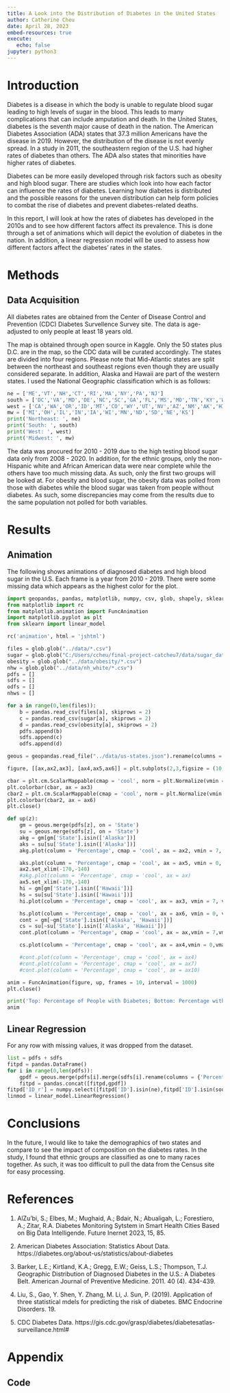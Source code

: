```yaml
---
title: A Look into the Distribution of Diabetes in the United States
author: Catherine Cheu
date: April 28, 2023
embed-resources: true
execute:
   echo: false
jupyter: python3
---
```


# Introduction

Diabetes is a disease in which the body is unable to regulate blood sugar leading to high levels of sugar in the blood. This leads to many complications that can include amputation and death. In the United States, diabetes is the seventh major cause of death in the nation. The American Diabetes Association (ADA) states that 37.3 million Americans have the disease in 2019. However, the distribution of the disease is not evenly spread. In a study in 2011, the southeastern region of the U.S. had higher rates of diabetes than others. The ADA also states that minorities have higher rates of diabetes.

Diabetes can be more easily developed through risk factors such as obesity and high blood sugar. There are studies which look into how each factor can influence the rates of diabetes. Learning how diabetes is distributed and the possible reasons for the uneven distribution can help form policies to combat the rise of diabetes and prevent diabetes-related deaths.

In this report, I will look at how the rates of diabetes has developed in the 2010s and to see how different factors affect its prevalence. This is done through a set of animations which will depict the evolution of diabetes in the nation. In addition, a linear regression model will be used to assess how different factors affect the diabetes' rates in the states.

# Methods

## Data Acquisition

All diabetes rates are obtained from the Center of Disease Control and Prevention (CDC) Diabetes Survellence Survey site. The data is age-adjusted to only people at least 18 years old. 

The map is obtained through open source in Kaggle. Only the 50 states plus D.C. are in the map, so the CDC data will be curated accordingly. The states are divided into four regions. Please note that Mid-Atlantic states are split between the northeast and southeast regions even though they are usually considered separate. In addition, Alaska and Hawaii are part of the western states. I used the National Geographic classification which is as follows:

```python
ne = ['ME','VT','NH','CT','RI','MA','NY','PA','NJ']
south = ['DC','VA','MD','DE','NC','SC','GA','FL','MS','MO','TN','KY','WV','AL','TX','AR','LA','OK']
west = ['CA','WA','OR','ID','MT','CO','WY','UT','NV','AZ','NM','AK','HI']
mw = ['MI','OH','IL','IN','IA','WI','MN','ND','SD','NE','KS']
print('Northeast: ', ne)
print('South: ', south)
print('West: ', west)
print('Midwest: ', mw)
```

The data was procured for 2010 - 2019 due to the high testing blood sugar data only from 2008 - 2020. In addition, for the ethnic groups, only the non-Hispanic white and African American data were near complete while the others have too much missing data. As such, only the first two groups will be looked at. For obesity and blood sugar, the obesity data was polled from those with diabetes while the blood sugar was taken from people without diabetes. As such, some discrepancies may come from the results due to the same population not polled for both variables.

# Results

## Animation

The following shows animations of diagnosed diabetes and high blood sugar in the U.S. Each frame is a year from 2010 - 2019. There were some missing data which appears as the highest color for the plot.

```python
import geopandas, pandas, matplotlib, numpy, csv, glob, shapely, sklearn
from matplotlib import rc
from matplotlib.animation import FuncAnimation
import matplotlib.pyplot as plt
from sklearn import linear_model

rc('animation', html = 'jshtml')

files = glob.glob("../data/*.csv")
sugar = glob.glob("C:/Users/ccheu/final-project-catcheu7/data/sugar_data/*.csv", recursive = True)
obesity = glob.glob("../data/obesity/*.csv")
nhw = glob.glob("../data/nh_white/*.csv")
pdfs = []
sdfs = []
odfs = []
nhws = []

for a in range(0,len(files)):
	b = pandas.read_csv(files[a], skiprows = 2)
	c = pandas.read_csv(sugar[a], skiprows = 2)
	d = pandas.read_csv(obesity[a], skiprows = 2)
	pdfs.append(b)
	sdfs.append(c)
	odfs.append(d)

geous = geopandas.read_file("../data/us-states.json").rename(columns = {'name':'State'})

figure, [[ax,ax2,ax3], [ax4,ax5,ax6]] = plt.subplots(2,3,figsize = (10,10))

cbar = plt.cm.ScalarMappable(cmap = 'cool', norm = plt.Normalize(vmin = 7, vmax = 14))
plt.colorbar(cbar, ax = ax3)
cbar2 = plt.cm.ScalarMappable(cmap = 'cool', norm = plt.Normalize(vmin = 0, vmax = 60))
plt.colorbar(cbar2, ax = ax6)
plt.close()
```
```python

def up(z):
	gm = geous.merge(pdfs[z], on = 'State')
	su = geous.merge(sdfs[z], on = 'State')
	akg = gm[gm['State'].isin(['Alaska'])]
	aks = su[su['State'].isin(['Alaska'])]
	akg.plot(column = 'Percentage', cmap = 'cool', ax = ax2, vmin = 7, vmax = 14)

	aks.plot(column = 'Percentage', cmap = 'cool', ax = ax5, vmin = 0, vmax = 80)
	ax2.set_xlim(-170,-140)
	#akg.plot(column = 'Percentage', cmap = 'cool', ax = ax)
	ax5.set_xlim(-170,-140)
	hi = gm[gm['State'].isin(['Hawaii'])]
	hs = su[su['State'].isin(['Hawaii'])]
	hi.plot(column = 'Percentage', cmap = 'cool', ax = ax3, vmin = 7, vmax = 14)

	hs.plot(column = 'Percentage', cmap = 'cool', ax = ax6, vmin = 0, vmax = 80)
	cont = gm[~gm['State'].isin(['Alaska', 'Hawaii'])]
	cs = su[~su['State'].isin(['Alaska', 'Hawaii'])]
	cont.plot(column = 'Percentage', cmap = 'cool', ax = ax,vmin = 7,vmax = 14)

	cs.plot(column = 'Percentage', cmap = 'cool', ax = ax4,vmin = 0,vmax = 80)

	#cont.plot(column = 'Percentage', cmap = 'cool', ax = ax4)
	#cont.plot(column = 'Percentage', cmap = 'cool', ax = ax7)
	#cont.plot(column = 'Percentage', cmap = 'cool', ax = ax10)

anim = FuncAnimation(figure, up, frames = 10, interval = 1000)
plt.close()

print('Top: Percentage of People with Diabetes; Bottom: Percentage with High Blood Sugar')
anim
```

## Linear Regression

For any row with missing values, it was dropped from the dataset.

```python
list = pdfs + sdfs
fitpd = pandas.DataFrame()
for i in range(0,len(pdfs)):
	gpdf = geous.merge(pdfs[i].merge(sdfs[i].rename(columns = {'Percentage':'Sugar'}), on = 'State'), on = 'State')
	fitpd = pandas.concat([fitpd,gpdf])
fitpd['ID_r'] = numpy.select([fitpd['ID'].isin(ne),fitpd['ID'].isin(south),fitpd['ID'].isin(west),fitpd['ID'].isin(mw)], [1,2,3,4], default = numpy.nan)
linmod = linear_model.LinearRegression()
```

# Conclusions

In the future, I would like to take the demographics of two states and compare to see the impact of composition on the diabetes rates. In the study, I found that ethnic groups are classified as one to many races together. As such, it was too difficult to pull the data from the Census site for easy processing.

# References

1. AlZu'bi, S.; Elbes, M.; Mughaid, A.; Bdair, N.; Abualigah, L.; Forestiero, A.; Zitar, R.A. Diabetes Monitoring Sytstem in Smart Health Cities Based on Big Data Intelligende. Future Inernet 2023, 15, 85.

2. American Diabetes Association: Statistics About Data. https://diabetes.org/about-us/statistics/about-diabetes

3. Barker, L.E.; Kirtland, K.A.; Gregg, E.W.; Geiss, L.S.; Thompson, T.J. Geographic Distribution of Diagnosed Diabetes in the U.S.: A Diabetes Belt. American Journal of Preventive Medicine. 2011. 40 (4). 434-439.

4. Liu, S., Gao, Y. Shen, Y. Zhang, M. Li, J. Sun, P. (2019). Application of three statistical mdels for predicting the risk of diabetes. BMC Endocrine Disorders. 19.

5. CDC Diabetes Data. https://gis.cdc.gov/grasp/diabetes/diabetesatlas-surveillance.html#

# Appendix

## Code